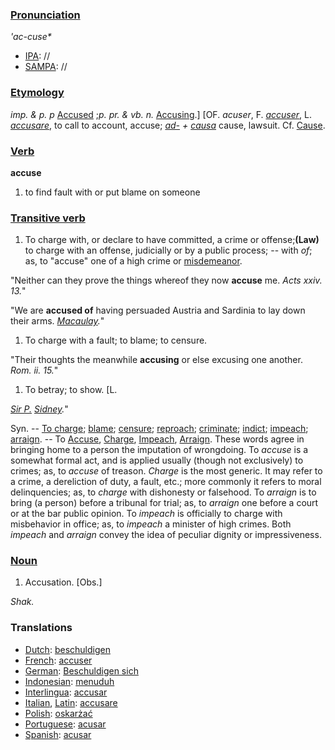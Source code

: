 ===[[Pronunciation]]===

'''ac-cuse*''
*[[IPA]]: //
*[[SAMPA]]: //
===[[Etymology]]===

''imp. & p. p'' [[Accused]] ;''p. pr. & vb. n.'' [[Accusing]].]
[OF. ''acuser'', F. ''[[accuser]]'', L. ''[[accusare]]'', to call to account, accuse; ''[[ad-]] + [[causa]]'' cause, lawsuit. Cf. [[Cause]].
===[[Verb]]===

'''accuse'''

# to find fault with or put blame on someone
===[[Transitive verb]]===

#To charge with, or declare to have committed, a crime or offense;'''(Law)''' to charge with an offense, judicially or by a public process; -- with ''of''; <as>as, to "accuse" one of a high crime or [[misdemeanor]]</as>.

"Neither can they prove the things whereof they now '''accuse''' me.
''Acts xxiv. 13.''"

"We are '''accused of''' having persuaded Austria and Sardinia to lay down their arms.
''[[Macaulay]].''"
#To charge with a fault; to blame; to censure.

"Their thoughts the meanwhile '''accusing''' or else excusing one another.
''Rom. ii. 15.''"

#To betray; to show. <ety>[L.

''[[en:Sir P. Sidney|Sir P.]] [[Sidney]].''"

Syn. -- [[To charge]]; [[blame]]; [[censure]]; [[reproach]]; [[criminate]]; [[indict]]; [[impeach]]; [[arraign]].  -- To [[Accuse]], [[Charge]], [[Impeach]], [[Arraign]]. These words agree in bringing home to a person the imputation of wrongdoing. To ''accuse'' is a somewhat formal act, and is applied usually (though not exclusively) to crimes; as, to ''accuse'' of treason.  ''Charge'' is the most generic. It may refer to a crime, a dereliction of duty, a fault, etc.; more commonly it refers to moral delinquencies; as, to ''charge'' with dishonesty or falsehood. To ''arraign'' is to bring (a person) before a tribunal for trial; as, to ''arraign'' one before a court or at the bar public opinion. To ''impeach'' is officially to charge with misbehavior in office; as, to ''impeach'' a minister of high crimes. Both ''impeach'' and ''arraign'' convey the idea of peculiar dignity or impressiveness.
===[[Noun]]===

#Accusation. [Obs.]

''Shak.''
=== Translations ===
*[[Dutch]]: [[beschuldigen]]
*[[French]]: [[accuser]]
*[[German]]: [[Beschuldigen sich]]
*[[Indonesian]]: [[tuduh|menuduh]]
*[[Interlingua]]: [[accusar]]
*[[Italian]], [[Latin]]: [[accusare]]
*[[Polish]]: [[oskarżać]]
*[[Portuguese]]: [[acusar]]
*[[Spanish]]: [[acusar]]